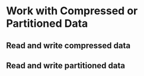 # Work with Compressed or Partitioned Data

## Read and write compressed data

## Read and write partitioned data

